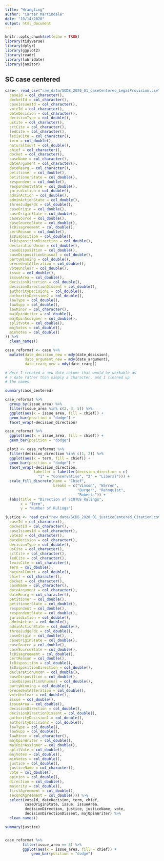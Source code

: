 ```yaml
---
title: "Wrangling"
author: "Carter Martindale"
date: "10/14/2020"
output: html_document
---
```


```r
knitr::opts_chunk$set(echo = TRUE)
library(tidyverse)
library(dplyr)
library(ggplot2)
library(readr)
library(lubridate)
library(janitor)
```

## SC case centered

```r

case<- read_csv("raw_data/SCDB_2020_01_caseCentered_LegalProvision.csv", col_names = TRUE, cols(
  caseId = col_character(),
  docketId = col_character(),
  caseIssuesId = col_character(),
  voteId = col_character(),
  dateDecision = col_character(),
  decisionType = col_double(),
  usCite = col_character(),
  sctCite = col_character(),
  ledCite = col_character(),
  lexisCite = col_character(),
  term = col_double(),
  naturalCourt = col_double(),
  chief = col_character(),
  docket = col_character(),
  caseName = col_character(),
  dateArgument = col_character(),
  dateRearg = col_character(),
  petitioner = col_double(),
  petitionerState = col_double(),
  respondent = col_double(),
  respondentState = col_double(),
  jurisdiction = col_double(),
  adminAction = col_double(),
  adminActionState = col_double(),
  threeJudgeFdc = col_double(),
  caseOrigin = col_double(),
  caseOriginState = col_double(),
  caseSource = col_double(),
  caseSourceState = col_double(),
  lcDisagreement = col_double(),
  certReason = col_double(),
  lcDisposition = col_double(),
  lcDispositionDirection = col_double(),
  declarationUncon = col_double(),
  caseDisposition = col_double(),
  caseDispositionUnusual = col_double(),
  partyWinning = col_double(),
  precedentAlteration = col_double(),
  voteUnclear = col_double(),
  issue = col_double(),
  issueArea = col_double(),
  decisionDirection = col_double(),
  decisionDirectionDissent = col_double(),
  authorityDecision1 = col_double(),
  authorityDecision2 = col_double(),
  lawType = col_double(),
  lawSupp = col_double(),
  lawMinor = col_character(),
  majOpinWriter = col_double(),
  majOpinAssigner = col_double(),
  splitVote = col_double(),
  majVotes = col_double(),
  minVotes = col_double()
)) %>% 
  clean_names()

case_reformat <- case %>% 
  mutate(date_decision_new = mdy(date_decision),
         date_argument_new = mdy(date_argument),
         date_rearg_new = mdy(date_rearg))

# Here I created a new date column that would be workable as
# a date rather than simply a character, and I cleaned up
# the names. 

summary(case_centered)
```

```r

case_reformat %>% 
  group_by(issue_area) %>% 
  filter(issue_area %in% c(2, 3, 5)) %>% 
  ggplot(aes(x = issue_area, fill = chief)) +
  geom_bar(position = "dodge") +
  facet_wrap(~decision_direction)

case_reformat %>% 
  ggplot(aes(x = issue_area, fill = chief)) +
  geom_bar(position = "dodge")

 plot3 <- case_reformat %>% 
  filter(decision_direction %in% c(1, 2)) %>% 
  ggplot(aes(x = term, fill = chief)) +
  geom_bar(position = "dodge") +
  facet_wrap(~decision_direction,
             labeller = labeller(decision_direction = c(
               "1" = "Conservative", "2" = "Liberal"))) +
  scale_fill_discrete(name = "Chief",
                      breaks = c("Vinson", "Warren",
                                 "Burger", "Rehnquist",
                                 "Roberts")) +
  labs(title = "Direction of SCOTUS Rulings",
       x = "Term",
       y = "Number of Rulings")

```

```r

justice <- read_csv("raw_data/SCDB_2020_01_justiceCentered_Citation.csv", col_names = TRUE, cols(
  caseId = col_character(),
  docketId = col_character(),
  caseIssuesId = col_character(),
  voteId = col_character(),
  dateDecision = col_character(),
  decisionType = col_double(),
  usCite = col_character(),
  sctCite = col_character(),
  ledCite = col_character(),
  lexisCite = col_character(),
  term = col_double(),
  naturalCourt = col_double(),
  chief = col_character(),
  docket = col_character(),
  caseName = col_character(),
  dateArgument = col_character(),
  dateRearg = col_character(),
  petitioner = col_double(),
  petitionerState = col_double(),
  respondent = col_double(),
  respondentState = col_double(),
  jurisdiction = col_double(),
  adminAction = col_double(),
  adminActionState = col_double(),
  threeJudgeFdc = col_double(),
  caseOrigin = col_double(),
  caseOriginState = col_double(),
  caseSource = col_double(),
  caseSourceState = col_double(),
  lcDisagreement = col_double(),
  certReason = col_double(),
  lcDisposition = col_double(),
  lcDispositionDirection = col_double(),
  declarationUncon = col_double(),
  caseDisposition = col_double(),
  caseDispositionUnusual = col_double(),
  partyWinning = col_double(),
  precedentAlteration = col_double(),
  voteUnclear = col_double(),
  issue = col_double(),
  issueArea = col_double(),
  decisionDirection = col_double(),
  decisionDirectionDissent = col_double(),
  authorityDecision1 = col_double(),
  authorityDecision2 = col_double(),
  lawType = col_double(),
  lawSupp = col_double(),
  lawMinor = col_character(),
  majOpinWriter = col_double(),
  majOpinAssigner = col_double(),
  splitVote = col_double(),
  majVotes = col_double(),
  minVotes = col_double(),
  justice = col_double(),
  justiceName = col_character(),
  vote = col_double(),
  opinion = col_double(),
  direction = col_double(),
  majority = col_double(),
  firstAgreement = col_double(),
  secondAgreement = col_double())) %>% 
  select(voteId, dateDecision, term, chief,
         caseOriginState, issue, issueArea,
         decisionDirection, justice, justiceName, vote,
         decisionDirectionDissent, majOpinWriter) %>% 
  clean_names()

summary(justice)


case_reformat %>% 
        filter(issue_area == 3) %>% 
        ggplot(aes(x = issue_area, fill = chief)) +
            geom_bar(position = "dodge")
```
